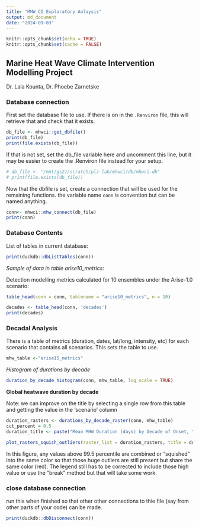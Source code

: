 ```yaml
---
title: "MHW CI Exploratory Anlaysis"
output: md_document
date: "2024-09-03"
---
```


```r
knitr::opts_chunk$set(echo = TRUE)
knitr::opts_chunk$set(cache = FALSE)
```

## Marine Heat Wave Climate Intervention Modelling Project

Dr. Lala Kounta, Dr. Phoebe Zarnetske

### Database connection

First set the database file to use.  If there is on in the `.Renviron` file, this will retrieve that and check that it exists. 

```r
db_file <- mhwci::get_dbfile()
print(db_file)
print(file.exists(db_file))
```

If that is not set, set the db_file variable here and uncomment this line, but it may be easier to create the .Renviron file instead for your setup. 

```r
# db_file <- "/mnt/gs21/scratch/plz-lab/mhwci/db/mhwci.db"
# print(file.exists(db_file))
```

Now that the dbfile is set, create a connection that will be used for the remaining functions.  the variable name `conn` is convention but can be named anything.   

```r

conn<- mhwci::mhw_connect(db_file)
print(conn)
```

### Database Contents
List of tables in current database:

```r
print(duckdb::dbListTables(conn))
```
*Sample of data in table arise10_metrics:*

Detection modelling metrics calculated for 10 ensembles under the Arise-1.0 scenario:

```r
table_head(conn = conn, tablename = "arise10_metrics", n = 10)
```

```r
decades <- table_head(conn, 'decades')
print(decades)
```
### Decadal Analysis

There is a table of metrics (duration, dates, lat/long, intensity, etc) for each  scenario that contains all scenarios.  This sets the table to use. 

```r
mhw_table <-"arise15_metrics"
```


*Histogram of durations by decade*

```r
duration_by_decade_histogram(conn, mhw_table, log_scale = TRUE)
```

**Global heatwave duration by decade**

Note: 
we can improve on the title by selecting a single row from this table 
and getting the value in the 'scenario' column

```r
duration_rasters <- durations_by_decade_raster(conn, mhw_table)
cut_percent = 0.5
duration_title <- paste("Mean MHW Duration (days) by Decade of Onset, ", mhw_table)

plot_rasters_squish_outliers(raster_list = duration_rasters, title = duration_title, cut_percent = 0.5 )

```

In this figure, any values above 99.5 percentile are combined or "squished" into the same color so that those huge outliers are still present but share the same color (red).  The legend still has to be corrected to include those high value or use the "break" method but that will take some work.  


### close database connection 

run this when finished so that other other connections to thie file (say from other parts of your code) can be made. 

```r
print(duckdb::dbDisconnect(conn))

```


